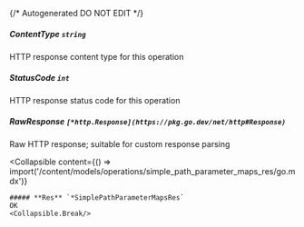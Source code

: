 {/* Autogenerated DO NOT EDIT  */}

##### **ContentType** `string`
HTTP response content type for this operation

##### **StatusCode** `int`
HTTP response status code for this operation

##### **RawResponse** `[*http.Response](https://pkg.go.dev/net/http#Response)`
Raw HTTP response; suitable for custom response parsing

<Collapsible
    content={() => import('/content/models/operations/simple_path_parameter_maps_res/go.mdx')}
>
    ##### **Res** `*SimplePathParameterMapsRes`
    OK
    <Collapsible.Break/>
</Collapsible>

